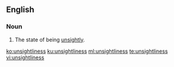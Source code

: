==English==

===Noun===
{{en-noun|-|es}}

# The state of being [[unsightly]].

[[ko:unsightliness]]
[[ku:unsightliness]]
[[ml:unsightliness]]
[[te:unsightliness]]
[[vi:unsightliness]]